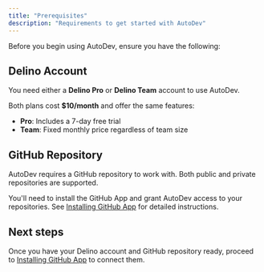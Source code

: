 ```yaml
---
title: "Prerequisites"
description: "Requirements to get started with AutoDev"
---
```


Before you begin using AutoDev, ensure you have the following:

## Delino Account

You need either a **Delino Pro** or **Delino Team** account to use AutoDev.

Both plans cost **$10/month** and offer the same features:

- **Pro**: Includes a 7-day free trial
- **Team**: Fixed monthly price regardless of team size

## GitHub Repository

AutoDev requires a GitHub repository to work with. Both public and private repositories are supported.

You'll need to install the GitHub App and grant AutoDev access to your repositories. See [Installing GitHub App](./github-app) for detailed instructions.

## Next steps

Once you have your Delino account and GitHub repository ready, proceed to [Installing GitHub App](./github-app) to connect them.
